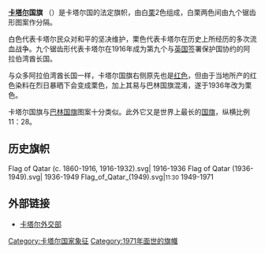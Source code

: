 {{noteTA
|1=zh-hans:卡塔尔; zh-hant:卡塔爾; zh-tw:卡達; zh-sg:卡塔尔;
|2=zh-hans:多哈; zh-hant:多哈; zh-tw:杜哈;
}}
{{National flag infobox|
Name = 卡達|
Article = |
Image = Flag of Qatar.svg|
Use = 111111|
Symbol =|
Proportion = 11:28|
Adoption = 1971年7月9日|
Design = 由白、栗2色組成，上有9個白色鋸齒。|
Diminutive = |
}}
'''[[卡塔尔|卡塔尔]]国旗''' （{{lang-ar|علم قطر}}）是卡塔尔国的法定旗帜，由白[[栗色|栗]]2色组成，白栗两色间由九个锯齿形图案作分隔。

白色代表卡塔尔民众对和平的坚决维护，栗色代表卡塔尔在历史上所经历的多次流血战争。九个锯齿形代表卡塔尔在1916年成为第九个与[[英国|英国]]签署保护国协约的阿拉伯湾酋长国。

与众多阿拉伯湾酋长国一样，卡塔尔国旗右侧原先也是[[红色|红色]]，但由于当地所产的红色染料在烈日暴晒下会变成栗色，加上其易与巴林国旗混淆，遂于1936年改为栗色。

卡塔尔国旗与[[巴林国旗|巴林国旗]]图案十分类似。此外它又是世界上最长的[[国旗|国旗]]，纵横比例11：28。

==历史旗帜==
<gallery>
Flag of Qatar (c. 1860-1916, 1916-1932).svg|{{FIAV|historical}} 1916-1936
Flag of Qatar (1936-1949).svg|{{FIAV|historical}} 1936-1949
Flag_of_Qatar_(1949).svg|<small>11:30</small> {{FIAV|historical}} 1949-1971
</gallery>

== 外部链接 ==
* [https://web.archive.org/web/20110903152753/http://english.mofa.gov.qa/details.cfm?id=6 卡塔尔外交部]

{{亚洲题目|国旗}}
{{flag-stub}}

[[Category:卡塔尔国家象征|Category:卡塔尔国家象征]]

[[Category:1971年面世的旗幟|Category:1971年面世的旗幟]]